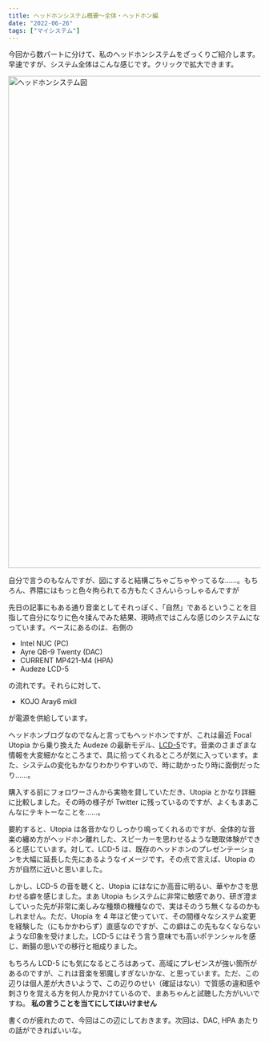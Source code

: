 ```yaml
---
title: ヘッドホンシステム概要〜全体・ヘッドホン編
date: "2022-06-26"
tags: ["マイシステム"]
---
```


今回から数パートに分けて、私のヘッドホンシステムをざっくりご紹介します。早速ですが、システム全体はこんな感じです。クリックで拡大できます。

<img
  src="/images/posts/20220626_headphone_system.png"
  alt="ヘッドホンシステム図"
  width="1556"
  height="983"
/>

自分で言うのもなんですが、図にすると結構ごちゃごちゃやってるな……。もちろん、界隈にはもっと色々拘られてる方もたくさんいらっしゃるんですが

先日の記事にもある通り音楽としてそれっぽく、「自然」であるということを目指して自分になりに色々揉んでみた結果、現時点ではこんな感じのシステムになっています。ベースにあるのは、右側の

- Intel NUC (PC)
- Ayre QB-9 Twenty (DAC)
- CURRENT MP421-M4 (HPA)
- Audeze LCD-5

の流れです。それらに対して、

- KOJO Aray6 mkII

が電源を供給しています。

ヘッドホンブログなのでなんと言ってもヘッドホンですが、これは最近 Focal Utopia から乗り換えた Audeze の最新モデル、[LCD-5](https://www.audeze.com/products/lcd-5)です。音楽のさまざまな情報を大変細かなところまで、具に拾ってくれるところが気に入っています。また、システムの変化もかなりわかりやすいので、時に助かったり時に面倒だったり……。

購入する前にフォロワーさんから実物を貸していただき、Utopia とかなり詳細に比較しました。その時の様子が Twitter に残っているのですが、よくもまあこんなにテキトーなことを……。

要約すると、Utopia は各音かなりしっかり鳴ってくれるのですが、全体的な音楽の纏め方がヘッドホン離れした、スピーカーを思わせるような聴取体験ができると感じています。対して、LCD-5 は、既存のヘッドホンのプレゼンテーションを大幅に延長した先にあるようなイメージです。その点で言えば、Utopia の方が自然に近いと思いました。

しかし、LCD-5 の音を聴くと、Utopia にはなにか高音に明るい、華やかさを思わせる癖を感じました。まあ Utopia もシステムに非常に敏感であり、研ぎ澄ましていった先が非常に楽しみな種類の機種なので、実はそのうち無くなるのかもしれません。ただ、Utopia を 4 年ほど使っていて、その間様々なシステム変更を経験した（にもかかわらず）直感なのですが、この癖はこの先もなくならないような印象を受けました。LCD-5 にはそう言う意味でも高いポテンシャルを感じ、断腸の思いでの移行と相成りました。

もちろん LCD-5 にも気になるところはあって、高域にプレゼンスが強い箇所があるのですが、これは音楽を邪魔しすぎないかな、と思っています。ただ、この辺りは個人差が大きいようで、この辺りのせい（確証はない）で質感の違和感や刺さりを覚える方を何人か見かけているので、まあちゃんと試聴した方がいいですね。 **私の言うことを当てにしてはいけません**

書くのが疲れたので、今回はこの辺にしておきます。次回は、DAC, HPA あたりの話ができればいいな。
